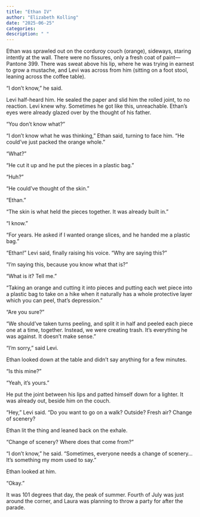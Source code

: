 ```yaml
---
title: "Ethan IV"
author: "Elizabeth Kolling"
date: "2025-06-25"
categories: 
description: " "
---
```


Ethan was sprawled out on the corduroy couch (orange), sideways, staring intently at the wall. There were no fissures, only a fresh coat of paint—Pantone 399. There was sweat above his lip, where he was trying in earnest to grow a mustache, and Levi was across from him (sitting on a foot stool, leaning across the coffee table).

“I don’t know,” he said.

Levi half-heard him. He sealed the paper and slid him the rolled joint, to no reaction. Levi knew why. Sometimes he got like this, unreachable. Ethan’s eyes were already glazed over by the thought of his father.

“You don’t know what?”

“I don’t know what he was thinking,” Ethan said, turning to face him. “He could’ve just packed the orange whole.”

“What?"	

“He cut it up and he put the pieces in a plastic bag.”

“Huh?”

“He could’ve thought of the skin.”

“Ethan.”

“The skin is what held the pieces together. It was already built in.”

“I know.”

“For years. He asked if I wanted orange slices, and he handed me a plastic bag.”

“Ethan!” Levi said, finally raising his voice. “Why are saying this?”

“I’m saying this, because you know what that is?”

“What is it? Tell me."

“Taking an orange and cutting it into pieces and putting each wet piece into a plastic bag to take on a hike when it naturally has a whole protective layer which you can peel, that’s depression.” 

“Are you sure?”

“We should’ve taken turns peeling, and split it in half and peeled each piece one at a time, together. Instead, we were creating trash. It's everything he was against. It doesn't make sense.”

“I’m sorry,” said Levi.

Ethan looked down at the table and didn't say anything for a few minutes.

“Is this mine?”

“Yeah, it’s yours.”

He put the joint between his lips and patted himself down for a lighter. It was already out, beside him on the couch.

“Hey,” Levi said. “Do you want to go on a walk? Outside? Fresh air? Change of scenery?

Ethan lit the thing and leaned back on the exhale.

“Change of scenery? Where does that come from?"

“I don’t know,” he said. “Sometimes, everyone needs a change of scenery...It’s something my mom used to say.” 

Ethan looked at him.

“Okay.”

It was 101 degrees that day, the peak of summer. Fourth of July was just around the corner, and Laura was planning to throw a party for after the parade. 
